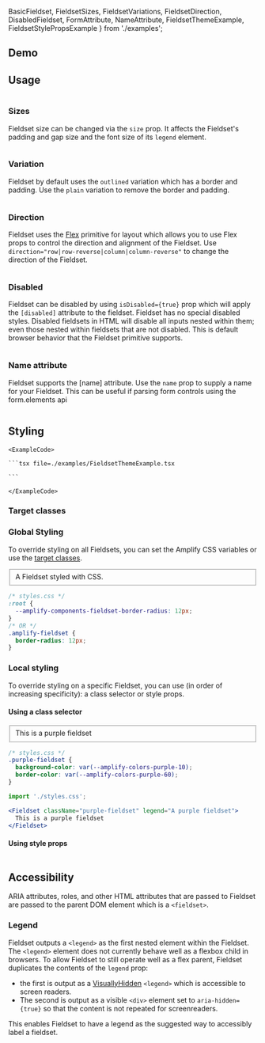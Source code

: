   BasicFieldset, 
  FieldsetSizes, 
  FieldsetVariations, 
  FieldsetDirection,
  DisabledFieldset,
  FormAttribute,
  NameAttribute,
  FieldsetThemeExample,
  FieldsetStylePropsExample
} from './examples';

## Demo

<FieldsetDemo />

## Usage
<Example>
  <View>
    <BasicFieldset />
  </View>
  
  <ExampleCode>

```jsx file=./examples/BasicFieldset.tsx

```

  </ExampleCode>
</Example>

### Sizes
Fieldset size can be changed via the `size` prop. It affects the Fieldset's padding and gap size and the font size of its `legend` element.
<Example>
  <View>
    <FieldsetSizes />
  </View>
  
  <ExampleCode>

```jsx file=./examples/FieldsetSizes.tsx

```

  </ExampleCode>
</Example>

### Variation
Fieldset by default uses the `outlined` variation which has a border and padding. Use the `plain` variation to remove the border and padding.
<Example>
  <View>
    <FieldsetVariations />
  </View>
  
  <ExampleCode>

```jsx file=./examples/FieldsetVariations.tsx

```

  </ExampleCode>
</Example>

### Direction
Fieldset uses the [Flex](flex) primitive for layout which allows you to use Flex props to control the direction and alignment of the Fieldset. Use `direction="row|row-reverse|column|column-reverse"` to change the direction of the Fieldset.
<Example>
  <View>
    <FieldsetDirection />
  </View>
  
  <ExampleCode>

```jsx file=./examples/FieldsetDirection.tsx

```

  </ExampleCode>
</Example>

### Disabled
Fieldset can be disabled by using `isDisabled={true}` prop which will apply the `[disabled]` attribute to the fieldset. Fieldset has no special disabled styles.
<Alert role="none" variation="warning" heading="Note about disabled fieldsets:">
  Disabled fieldsets in HTML will disable all inputs nested within them; even those nested within fieldsets that are not disabled. This is default browser behavior that the Fieldset primitive supports.
</Alert>

<Example>
  <View>
    <DisabledFieldset />
  </View>
  
  <ExampleCode>

```jsx file=./examples/DisabledFieldset.tsx

```

  </ExampleCode>
</Example>

### Name attribute
Fieldset supports the [name] attribute. Use the `name` prop to supply a name for your Fieldset. This can be useful if parsing form controls <Link href="https://developer.mozilla.org/en-US/docs/Web/API/HTMLFormElement/elements" isExternal>using the form.elements api</Link>
<Example>
  <View>
    <NameAttribute />
  </View>
  
  <ExampleCode>

```jsx file=./examples/NameAttribute.tsx

```

  </ExampleCode>
</Example>

## Styling

<ThemeExample component="Fieldset">
  <Example>
    <FieldsetThemeExample />
    
    <ExampleCode>

    ```tsx file=./examples/FieldsetThemeExample.tsx

    ```

    </ExampleCode>
  </Example>
</ThemeExample>

### Target classes

<ComponentStyleDisplay componentName="Fieldset" />

### Global Styling

To override styling on all Fieldsets, you can set the Amplify CSS variables or use the [target classes](#target-classes).

<Example>
  <View>
    <Fieldset legend="A fieldset with a larger border radius" borderRadius="12px">A Fieldset styled with CSS.</Fieldset>
  </View>
  
  <ExampleCode>

```css
/* styles.css */
:root {
  --amplify-components-fieldset-border-radius: 12px;
}
/* OR */
.amplify-fieldset {
  border-radius: 12px;
}
```

  </ExampleCode>
</Example>

### Local styling

To override styling on a specific Fieldset, you can use (in order of increasing specificity): a class selector or style props.

#### Using a class selector

<Example>
  <Fieldset className="purple-fieldset" legend="A purple fieldset">
    This is a purple fieldset
  </Fieldset>
  <ExampleCode>

```css
/* styles.css */
.purple-fieldset {
  background-color: var(--amplify-colors-purple-10);
  border-color: var(--amplify-colors-purple-60);
}
```

  </ExampleCode>
  <ExampleCode>

```jsx
import './styles.css';

<Fieldset className="purple-fieldset" legend="A purple fieldset">
  This is a purple fieldset
</Fieldset>
```

  </ExampleCode>
</Example>

#### Using style props

<Example>
  <FieldsetStylePropsExample />
  
  <ExampleCode>

```jsx file=./examples/FieldsetStylePropsExample.tsx

```

  </ExampleCode>
</Example>

## Accessibility

ARIA attributes, roles, and other HTML attributes that are passed to Fieldset are passed to the parent DOM element which is a `<fieldset>`.

### Legend
Fieldset outputs a `<legend>` as the first nested element within the Fieldset. The `<legend>` element does not currently behave well as a flexbox child in browsers. To allow Fieldset to still operate well as a flex parent, Fieldset duplicates the contents of the `legend` prop: 

- the first is output as a <a href="/react/components/visuallyhidden">VisuallyHidden</a> `<legend>` which is accessible to screen readers. 
- The second is output as a visible `<div>` element set to `aria-hidden={true}` so that the content is not repeated for screenreaders.

This enables Fieldset to have a legend as the suggested way to accessibly label a fieldset.
